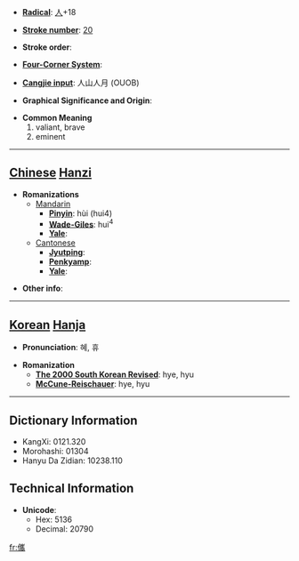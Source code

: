 * '''[[Wiktionary:Chinese radical index| Radical]]''': [[Wiktionary:Chinese radical index 人|人]]+18

* '''[[Wiktionary:Chinese total strokes index|Stroke number]]''': [[Wiktionary:Chinese total strokes index 20|20]]

* '''Stroke order''': 

* '''[[Wiktionary:Chinese four corner index|Four-Corner System]]''': 

* '''[[Wiktionary:Chinese Cangjie index|Cangjie input]]''': 人山人月 (OUOB)

* '''Graphical Significance and Origin''': 

* '''Common Meaning'''
*#valiant, brave
*# eminent


----

== [[Chinese]] [[Hanzi]] ==

* '''Romanizations'''
** [[Mandarin]]
*** '''[[Pinyin]]''': hùi (hui4)
*** '''[[Wade-Giles]]''': hui<sup>4</sup>
*** '''[[Yale]]''': 
**[[Cantonese]]
***'''[[Jyutping]]''':
***'''[[Penkyamp]]''': 
***'''[[Yale]]''': 

* '''Other info''': 

----

== [[Korean]] [[Hanja]] ==

* '''Pronunciation''': 혜, 휴

* '''Romanization'''
** '''[[The 2000 South Korean Revised Romanization|The 2000 South Korean Revised]]''': hye, hyu
** '''[[McCune-Reischauer]]''': hye, hyu

----

== Dictionary Information ==

* KangXi: 0121.320
* Morohashi: 01304
* Hanyu Da Zidian: 10238.110

== Technical Information ==

* '''Unicode''':
** Hex: 5136
** Decimal: 20790

[[fr:儶]]